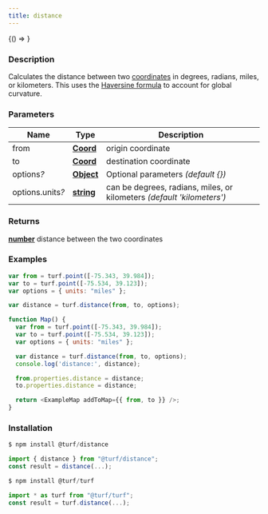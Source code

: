 ```yaml
---
title: distance
---
```



<!-- Expose turf as global var for experimenting in the browser console -->

<BrowserOnly>{() => <WindowTurfGlobal turf={turf} />}</BrowserOnly>

### Description

Calculates the distance between two [coordinates](https://tools.ietf.org/html/rfc7946#section-3.1.1) in degrees, radians, miles, or kilometers.
This uses the [Haversine formula](http://en.wikipedia.org/wiki/Haversine_formula) to account for global curvature.

### Parameters

| Name                  | Type                                                                                            | Description                                                            |
| --------------------- | ----------------------------------------------------------------------------------------------- | ---------------------------------------------------------------------- |
| from                  | **[Coord](https://tools.ietf.org/html/rfc7946#section-3.1.1)**                                  | origin coordinate                                                      |
| to                    | **[Coord](https://tools.ietf.org/html/rfc7946#section-3.1.1)**                                  | destination coordinate                                                 |
| options<i>?</i>       | **[Object](https://developer.mozilla.org/docs/Web/JavaScript/Reference/Global_Objects/Object)** | Optional parameters _(default \{\})_                                   |
| options.units<i>?</i> | **[string](https://developer.mozilla.org/docs/Web/JavaScript/Reference/Global_Objects/String)** | can be degrees, radians, miles, or kilometers _(default 'kilometers')_ |

### Returns

**[number](https://developer.mozilla.org/docs/Web/JavaScript/Reference/Global_Objects/Number)** distance between the two coordinates

### Examples

```javascript
var from = turf.point([-75.343, 39.984]);
var to = turf.point([-75.534, 39.123]);
var options = { units: "miles" };

var distance = turf.distance(from, to, options);
```

```javascript live
function Map() {
  var from = turf.point([-75.343, 39.984]);
  var to = turf.point([-75.534, 39.123]);
  var options = { units: "miles" };

  var distance = turf.distance(from, to, options);
  console.log('distance:', distance);

  from.properties.distance = distance;
  to.properties.distance = distance;

  return <ExampleMap addToMap={{ from, to }} />;
}
```

### Installation

```javascript
$ npm install @turf/distance

import { distance } from "@turf/distance";
const result = distance(...);
```

```javascript
$ npm install @turf/turf

import * as turf from "@turf/turf";
const result = turf.distance(...);
```
